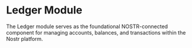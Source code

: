 # Ledger Module
The Ledger module serves as the foundational NOSTR-connected component for managing accounts, balances, and transactions within the Nostr platform.
